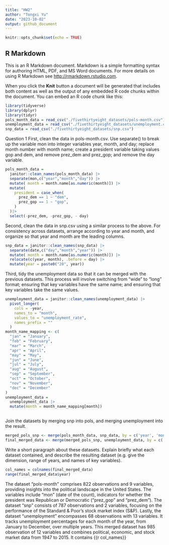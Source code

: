```yaml
---
title: "HW2"
author: "Tongxi Yu"
date: "2023-10-02"
output: github_document
---
```


```r
knitr::opts_chunk$set(echo = TRUE)
```

## R Markdown

This is an R Markdown document. Markdown is a simple formatting syntax for authoring HTML, PDF, and MS Word documents. For more details on using R Markdown see <http://rmarkdown.rstudio.com>.

When you click the **Knit** button a document will be generated that includes both content as well as the output of any embedded R code chunks within the document. You can embed an R code chunk like this:
```r
library(tidyverse)
library(dplyr)
library(tidyr)
pols_month_data = read_csv("./fivethirtyeight_datasets/pols-month.csv")
unemployment_data = read_csv("./fivethirtyeight_datasets/unemployment.csv")
snp_data = read_csv("./fivethirtyeight_datasets/snp.csv")
```
Question 1
First, clean the data in pols-month.csv. Use separate() to break up the variable mon into integer variables year, month, and day; replace month number with month name; create a president variable taking values gop and dem, and remove prez_dem and prez_gop; and remove the day variable.
```r
pols_month_data = 
  janitor::clean_names(pols_month_data) |>
  separate(mon,c("year","month","day")) |>
  mutate( month = month.name[as.numeric(month)]) |>
  mutate(
    president = case_when(
      prez_dem == 1 ~ "dem",
      prez_gop == 1 ~ "gop",
    )
  )|>
  select(-prez_dem, -prez_gop, - day)
```

Second, clean the data in snp.csv using a similar process to the above. For consistency across datasets, arrange according to year and month, and organize so that year and month are the leading columns.
```r
snp_data = janitor::clean_names(snp_data) |>
  separate(date,c("day","month","year")) |>
  mutate( month = month.name[as.numeric(month)]) |>
  relocate(c(year, month), .before = day) |>
  mutate(year = paste0("20", year))
```

Third, tidy the unemployment data so that it can be merged with the previous datasets. This process will involve switching from “wide” to “long” format; ensuring that key variables have the same name; and ensuring that key variables take the same values.
```r
unemployment_data = janitor::clean_names(unemployment_data) |>
  pivot_longer(
    cols = -year,
    names_to = "month",         
    values_to = "unemployment_rate", 
    names_prefix = ""
  )
month_name_mapping <- c(
  "jan" = "January",
  "feb" = "February",
  "mar" = "March",
  "apr" = "April",
  "may" = "May",
  "jun" = "June",
  "jul" = "July",
  "aug" = "August",
  "sep" = "September",
  "oct" = "October",
  "nov" = "November",
  "dec" = "December"
)
unemployment_data = 
  unemployment_data |>
  mutate(month = month_name_mapping[month])
  
```

Join the datasets by merging snp into pols, and merging unemployment into the result.
```r
merged_pols_snp <- merge(pols_month_data, snp_data, by = c('year', 'month'), all.x = TRUE)
final_merged_data <- merge(merged_pols_snp, unemployment_data, by = c('year', 'month'), all.x = TRUE)
```

Write a short paragraph about these datasets. Explain briefly what each dataset contained, and describe the resulting dataset (e.g. give the dimension, range of years, and names of key variables).
```r
col_names = colnames(final_merged_data)
range(final_merged_data$year)
```

The dataset "pols-month" comprises 822 observations and 9 variables, providing insights into the political landscape in the United States. The variables include "mon" (date of the count), indicators for whether the president was Republican or Democratic ("prez_gop" and "prez_dem").
The dataset "snp" consists of 787 observations and 2 variables, focusing on the performance of the Standard & Poor's stock market index (S&P).
Lastly, the dataset "unemployment" encompasses 68 observations with 13 variables. It tracks unemployment percentages for each month of the year, from January to December, over multiple years. 
This merged dataset has 985 observation of 12 variables and combines political, economic, and stock market data from 1947 to 2015. It contains {{r col_names}}
